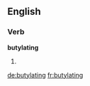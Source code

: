 ==English==

===Verb===
'''butylating'''

# {{present participle of|[[butylate]]}}

[[de:butylating]]
[[fr:butylating]]